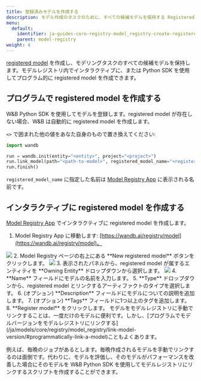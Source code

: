 ```yaml
---
title: 登録済みモデルを作成する
description: モデル作成のタスクのために、すべての候補モデルを保持する Registered Model を作成します。
menu:
  default:
    identifier: ja-guides-core-registry-model_registry-create-registered-model
    parent: model-registry
weight: 4
---
```


[registered model](/ja/models/core/registry/model_registry/model-management-concepts/#registered-model) を作成し、モデリングタスクのすべての候補モデルを保持します。モデルレジストリ内でインタラクティブに、または Python SDK を使用してプログラム的に registered model を作成できます。

## プログラムで registered model を作成する

W&B Python SDK を使用してモデルを登録します。registered model が存在しない場合、W&B は自動的に registered model を作成します。

`<>` で囲まれた他の値をあなた自身のもので置き換えてください:

```python
import wandb

run = wandb.init(entity="<entity>", project="<project>")
run.link_model(path="<path-to-model>", registered_model_name="<registered-model-name>")
run.finish()
```

`registered_model_name` に指定した名前は [Model Registry App](https://wandb.ai/registry/model) に表示される名前です。

## インタラクティブに registered model を作成する

[Model Registry App](https://wandb.ai/registry/model) でインタラクティブに registered model を作成します。

1. Model Registry App に移動します: [https://wandb.ai/registry/model](https://wandb.ai/registry/model)。
<Frame>
    <img src="/images/models/create_registered_model_1.png"  />
</Frame>
2. Model Registry ページの右上にある **New registered model** ボタンをクリックします。
<Frame>
    <img src="/images/models/create_registered_model_model_reg_app.png"  />
</Frame>
3. 表示されたパネルから、registered model が属するエンティティを **Owning Entity** ドロップダウンから選択します。
<Frame>
    <img src="/images/models/create_registered_model_3.png"  />
</Frame>
4. **Name** フィールドにモデルの名前を入力します。 
5. **Type** ドロップダウンから、registered model とリンクするアーティファクトのタイプを選択します。
6. (オプション) **Description** フィールドにモデルについての説明を追加します。
7. (オプション) **Tags** フィールドに1つ以上のタグを追加します。
8. **Register model** をクリックします。

<Note>
モデルをモデルレジストリに手動でリンクすることは、一度だけのモデルに便利です。しかし、[プログラムでモデルバージョンをモデルレジストリにリンクする](/ja/models/core/registry/model_registry/link-model-version/#programmatically-link-a-model)こともよくあります。

例えば、毎晩のジョブがあるとします。毎晩作成されるモデルを手動でリンクするのは面倒です。代わりに、モデルを評価し、そのモデルがパフォーマンスを改善した場合にそのモデルを W&B Python SDK を使用してモデルレジストリにリンクするスクリプトを作成することができます。
</Note>